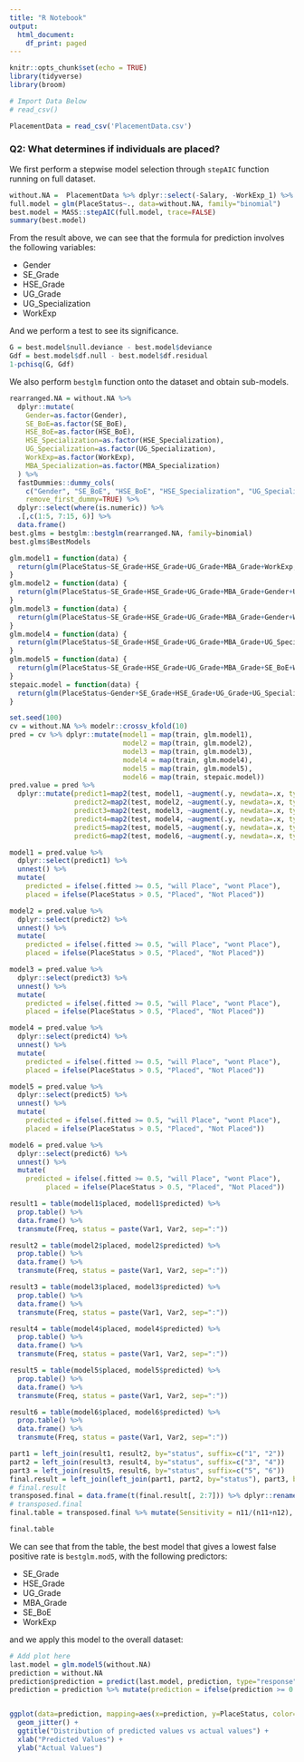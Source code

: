 ```yaml
---
title: "R Notebook"
output:
  html_document:
    df_print: paged
---
```


```r
knitr::opts_chunk$set(echo = TRUE)
library(tidyverse)
library(broom)

# Import Data Below
# read_csv()

PlacementData = read_csv('PlacementData.csv')
```

### Q2: What determines if individuals are placed?

We first perform a stepwise model selection through `stepAIC` function running on full dataset. 

```r
without.NA =  PlacementData %>% dplyr::select(-Salary, -WorkExp_1) %>% na.omit() %>% mutate(PlaceStatus = ifelse(JobStatus=="Placed", 1, 0)) %>% dplyr::select(-JobStatus)
full.model = glm(PlaceStatus~., data=without.NA, family="binomial")
best.model = MASS::stepAIC(full.model, trace=FALSE)
summary(best.model)
```

From the result above, we can see that the formula for prediction involves the following variables: 

- Gender
- SE_Grade
- HSE_Grade
- UG_Grade
- UG_Specialization
- WorkExp

And we perform a test to see its significance. 

```r
G = best.model$null.deviance - best.model$deviance
Gdf = best.model$df.null - best.model$df.residual
1-pchisq(G, Gdf)
```

We also perform `bestglm` function onto the dataset and obtain sub-models. 

```r
rearranged.NA = without.NA %>% 
  dplyr::mutate(
    Gender=as.factor(Gender),
    SE_BoE=as.factor(SE_BoE),
    HSE_BoE=as.factor(HSE_BoE),
    HSE_Specialization=as.factor(HSE_Specialization),
    UG_Specialization=as.factor(UG_Specialization),
    WorkExp=as.factor(WorkExp),
    MBA_Specialization=as.factor(MBA_Specialization)
  ) %>% 
  fastDummies::dummy_cols(
    c("Gender", "SE_BoE", "HSE_BoE", "HSE_Specialization", "UG_Specialization", "WorkExp", "MBA_Specialization"),
    remove_first_dummy=TRUE) %>% 
  dplyr::select(where(is.numeric)) %>% 
  .[,c(1:5, 7:15, 6)] %>% 
  data.frame()
best.glms = bestglm::bestglm(rearranged.NA, family=binomial)
best.glms$BestModels
```



```r
glm.model1 = function(data) {
  return(glm(PlaceStatus~SE_Grade+HSE_Grade+UG_Grade+MBA_Grade+WorkExp, data=data, family="binomial"))
}
glm.model2 = function(data) {
  return(glm(PlaceStatus~SE_Grade+HSE_Grade+UG_Grade+MBA_Grade+Gender+UG_Specialization+WorkExp, data=data, family="binomial"))
}
glm.model3 = function(data) {
  return(glm(PlaceStatus~SE_Grade+HSE_Grade+UG_Grade+MBA_Grade+Gender+WorkExp, data=data, family="binomial"))
}
glm.model4 = function(data) {
  return(glm(PlaceStatus~SE_Grade+HSE_Grade+UG_Grade+MBA_Grade+UG_Specialization+WorkExp, data=data, family="binomial"))
}
glm.model5 = function(data) {
  return(glm(PlaceStatus~SE_Grade+HSE_Grade+UG_Grade+MBA_Grade+SE_BoE+WorkExp, data=data, family="binomial"))
}
stepaic.model = function(data) {
  return(glm(PlaceStatus~Gender+SE_Grade+HSE_Grade+UG_Grade+UG_Specialization+WorkExp+MBA_Grade, family="binomial", data=data))
}
```


```r
set.seed(100)
cv = without.NA %>% modelr::crossv_kfold(10)
pred = cv %>% dplyr::mutate(model1 = map(train, glm.model1),
                            model2 = map(train, glm.model2), 
                            model3 = map(train, glm.model3), 
                            model4 = map(train, glm.model4), 
                            model5 = map(train, glm.model5), 
                            model6 = map(train, stepaic.model))
pred.value = pred %>% 
  dplyr::mutate(predict1=map2(test, model1, ~augment(.y, newdata=.x, type.predict="response")), 
                predict2=map2(test, model2, ~augment(.y, newdata=.x, type.predict="response")),
                predict3=map2(test, model3, ~augment(.y, newdata=.x, type.predict="response")),
                predict4=map2(test, model4, ~augment(.y, newdata=.x, type.predict="response")),
                predict5=map2(test, model5, ~augment(.y, newdata=.x, type.predict="response")),
                predict6=map2(test, model6, ~augment(.y, newdata=.x, type.predict="response")),) 

model1 = pred.value %>% 
  dplyr::select(predict1) %>% 
  unnest() %>%
  mutate(
    predicted = ifelse(.fitted >= 0.5, "will Place", "wont Place"), 
    placed = ifelse(PlaceStatus > 0.5, "Placed", "Not Placed")) 

model2 = pred.value %>% 
  dplyr::select(predict2) %>% 
  unnest() %>% 
  mutate(
    predicted = ifelse(.fitted >= 0.5, "will Place", "wont Place"), 
    placed = ifelse(PlaceStatus > 0.5, "Placed", "Not Placed")) 

model3 = pred.value %>% 
  dplyr::select(predict3) %>% 
  unnest() %>% 
  mutate(
    predicted = ifelse(.fitted >= 0.5, "will Place", "wont Place"), 
    placed = ifelse(PlaceStatus > 0.5, "Placed", "Not Placed")) 

model4 = pred.value %>% 
  dplyr::select(predict4) %>% 
  unnest() %>% 
  mutate(
    predicted = ifelse(.fitted >= 0.5, "will Place", "wont Place"), 
    placed = ifelse(PlaceStatus > 0.5, "Placed", "Not Placed")) 

model5 = pred.value %>% 
  dplyr::select(predict5) %>% 
  unnest() %>% 
  mutate(
    predicted = ifelse(.fitted >= 0.5, "will Place", "wont Place"), 
    placed = ifelse(PlaceStatus > 0.5, "Placed", "Not Placed")) 

model6 = pred.value %>% 
  dplyr::select(predict6) %>% 
  unnest() %>% 
  mutate(
    predicted = ifelse(.fitted >= 0.5, "will Place", "wont Place"), 
         placed = ifelse(PlaceStatus > 0.5, "Placed", "Not Placed")) 

result1 = table(model1$placed, model1$predicted) %>% 
  prop.table() %>% 
  data.frame() %>% 
  transmute(Freq, status = paste(Var1, Var2, sep=":"))

result2 = table(model2$placed, model2$predicted) %>% 
  prop.table() %>% 
  data.frame() %>% 
  transmute(Freq, status = paste(Var1, Var2, sep=":"))

result3 = table(model3$placed, model3$predicted) %>% 
  prop.table() %>% 
  data.frame() %>% 
  transmute(Freq, status = paste(Var1, Var2, sep=":"))

result4 = table(model4$placed, model4$predicted) %>% 
  prop.table() %>% 
  data.frame() %>% 
  transmute(Freq, status = paste(Var1, Var2, sep=":"))

result5 = table(model5$placed, model5$predicted) %>%
  prop.table() %>%
  data.frame() %>%
  transmute(Freq, status = paste(Var1, Var2, sep=":"))

result6 = table(model6$placed, model6$predicted) %>%
  prop.table() %>% 
  data.frame() %>% 
  transmute(Freq, status = paste(Var1, Var2, sep=":"))

part1 = left_join(result1, result2, by="status", suffix=c("1", "2"))
part2 = left_join(result3, result4, by="status", suffix=c("3", "4"))
part3 = left_join(result5, result6, by="status", suffix=c("5", "6"))
final.result = left_join(left_join(part1, part2, by="status"), part3, by="status") %>% select(status, everything()) %>% rename(bestglm.mod1 = Freq1, bestglm.mod2 = Freq2, bestglm.mod3 = Freq3, bestglm.mod4 = Freq4, bestglm.mod5 = Freq5, stepAIC.mod = Freq6) 
# final.result
transposed.final = data.frame(t(final.result[, 2:7])) %>% dplyr::rename(n21=X1, n11=X2, n22=X3, n12=X4) %>% mutate(model=rownames(.)) %>% select(model, everything())
# transposed.final
final.table = transposed.final %>% mutate(Sensitivity = n11/(n11+n12), Specificity=n22/(n21+n22), fpr = n21/(n21+n22), fnr = n12/(n12+n11)) %>% select(-n21, -n22, -n11, -n12)

final.table
```

We can see that from the table, the best model that gives a lowest false positive rate is `bestglm.mod5`, with the following predictors: 

- SE_Grade
- HSE_Grade
- UG_Grade
- MBA_Grade
- SE_BoE
- WorkExp

and we apply this model to the overall dataset: 

```r

# Add plot here
last.model = glm.model5(without.NA)
prediction = without.NA
prediction$prediction = predict(last.model, prediction, type="response")
prediction = prediction %>% mutate(prediction = ifelse(prediction >= 0.5, 1, 0)) %>% mutate(correctness=ifelse(prediction == PlaceStatus, TRUE, FALSE))


ggplot(data=prediction, mapping=aes(x=prediction, y=PlaceStatus, color=correctness))+
  geom_jitter() +
  ggtitle("Distribution of predicted values vs actual values") + 
  xlab("Predicted Values") + 
  ylab("Actual Values")
```









